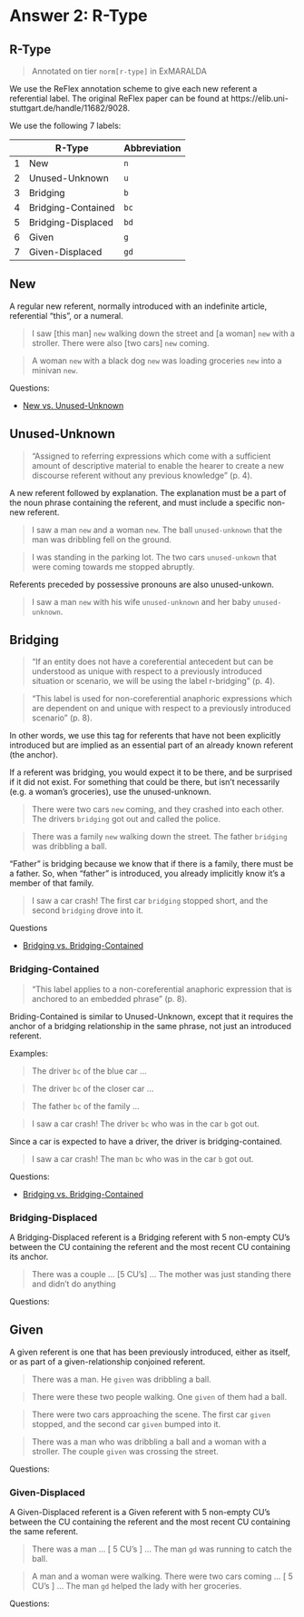# Answer 2: R-Type

## R-Type

<!-- TODO: More systematic r-type examples -->

> Annotated on tier `norm[r-type]` in ExMARALDA

We use the ReFlex annotation scheme to give each new referent a referential label.
The original ReFlex paper can be found at https://elib.uni-stuttgart.de/handle/11682/9028.

We use the following 7 labels:

| | R-Type | Abbreviation
|:-|-|-|
| 1 | New | `n` |
| 2 | Unused-Unknown | `u` |
| 3 | Bridging | `b` |
| 4 | Bridging-Contained | `bc` |
| 5 | Bridging-Displaced | `bd` |
| 6 | Given | `g` |
| 7 | Given-Displaced | `gd` |

<!-- TODO: ADD EXPLANATION FOR FE & PR -->


<!-- TODO: Standardize explanation style -->
<!-- TODO: Standardize examples - tagging non-target r-types -->

## New

A regular new referent, normally introduced with an indefinite article, referential "this", or a numeral.

> I saw [this man] `new` walking down the street and [a woman] `new` with a stroller.
> There were also [two cars] `new` coming.

> A woman `new` with a black dog `new` was loading groceries `new` into a minivan `new`.

<!-- TODO: Bracket all annotations? Seems non-scalable w/ multiple annotations -->

<!-- TODO: Definitions link -->
Questions:

* [New vs. Unused-Unknown](#new-vs.-unused-unknown)

## Unused-Unknown

> “Assigned to referring expressions which come with a sufficient amount of descriptive material to enable the hearer to create a new discourse referent without any previous knowledge” (p. 4).

<!-- TODO: CHECK ON THE SPECIFICS OF UNUSED-UKNOWN -->
A new referent followed by explanation.
The explanation must be a part of the noun phrase containing the referent, and must include a specific non-new referent.

> I saw a man `new` and a woman `new`.
> The ball `unused-unknown` that the man was dribbling fell on the ground.

<!-- TODO: IS THIS EXAMPLE TRUE? -->
> I was standing in the parking lot.
> The two cars `unused-unkown` that were coming towards me stopped abruptly.

Referents preceded by possessive pronouns are also unused-unkown.

<!-- TODO: IS "HER BABY" U OR N? -->
> I saw a man `new` with his wife `unused-unknown` and her baby `unused-unknown`.


## Bridging

> “If an entity does not have a coreferential antecedent but can be understood as unique with respect to a previously introduced situation or scenario, we will be using the label r-bridging” (p. 4).

> “This label is used for non-coreferential anaphoric expressions which are dependent on and unique with respect to a previously introduced scenario” (p. 8).

In other words, we use this tag for referents that have not been explicitly introduced but are implied as an essential part of an already known referent (the anchor).

If a referent was bridging, you would expect it to be there, and be surprised if it did not exist.
For something that could be there, but isn’t necessarily (e.g. a woman’s groceries), use the unused-unknown.

> There were two cars `new` coming, and they crashed into each other.
> The drivers `bridging` got out and called the police.

> There was a family `new` walking down the street.
> The father `bridging` was dribbling a ball.

"Father" is bridging because we know that if there is a family, there must be a father.
So, when "father" is introduced, you already implicitly know it's a member of that family.

> I saw a car crash! The first car `bridging` stopped short, and the second `bridging` drove into it.

<!-- TODO: Bridging relationships -->

<!-- TODO: Common bridging cases -->

<!-- TODO: Bridging conditions? -->

Questions

* [Bridging vs. Bridging-Contained](#bridging-vs.-bridging-contained)

### Bridging-Contained

> "This label applies to a non-coreferential anaphoric expression that is anchored to an embedded phrase” (p. 8).

<!-- TODO: Link to Anchor -->
<!-- TODO: Link bridging relationship -->

Briding-Contained is similar to Unused-Unknown, except that it requires the anchor of a bridging relationship in the same phrase, not just an introduced referent.

<!-- TODO: talk about bridging-relationship in bc examples -->

Examples:

> The driver `bc` of the blue car ...

> The driver `bc` of the closer car ...

> The father `bc` of the family ...

> I saw a car crash! The driver `bc` who was in the car `b` got out.

Since a car is expected to have a driver, the driver is bridging-contained.

> I saw a car crash! The man `bc` who was in the car `b` got out.

<!-- TODO: bc vs u -->

Questions:

* [Bridging vs. Bridging-Contained](#bridging-vs.-bridging-contained)

### Bridging-Displaced

A Bridging-Displaced referent is a Bridging referent with 5 non-empty CU's between the CU containing the referent and the most recent CU containing its anchor.

> There was a couple ... 
> [5 CU's] ... 
> The mother was just standing there and didn't do anything

Questions:
<!-- TODO: What qualifies as a non-empty CU -->

## Given

<!-- TODO: Name for 'given-relationship conjoined referents' -->

A given referent is one that has been previously introduced, either as itself, or as part of a given-relationship conjoined referent.

> There was a man.
> He `given` was dribbling a ball.

> There were these two people walking.
> One `given` of them had a ball.

> There were two cars approaching the scene.
> The first car `given` stopped, and the second car `given` bumped into it.

> There was a man who was dribbling a ball and a woman with a stroller.
> The couple `given` was crossing the street.

<!-- TODO: Given vs Bridging -->

Questions:


### Given-Displaced

A Given-Displaced referent is a Given referent with 5 non-empty CU's between the CU containing the referent and the most recent CU containing the same referent.

> There was a man ...
> [ 5 CU’s ] ... 
> The man `gd` was running to catch the ball.

> A man and a woman were walking.
> There were two cars coming ...
> [ 5 CU’s ] ... 
> The man `gd` helped the lady with her groceries.

Questions:
<!-- TODO: What qualifies as a non-empty CU? -->











